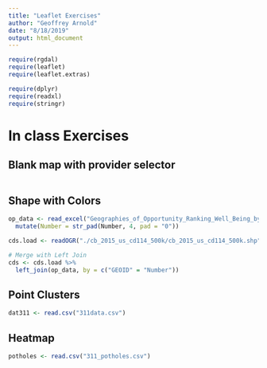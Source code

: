 ```yaml
---
title: "Leaflet Exercises"
author: "Geoffrey Arnold"
date: "8/18/2019"
output: html_document
---
```


```r
require(rgdal)
require(leaflet)
require(leaflet.extras)

require(dplyr)
require(readxl)
require(stringr)
```

# In class Exercises

## Blank map with provider selector

```r

```

## Shape with Colors

```r
op_data <- read_excel("Geographies_of_Opportunity_Ranking_Well_Being_by_Congressional_District_(114th_Congress).xlsx") %>%
  mutate(Number = str_pad(Number, 4, pad = "0"))

cds.load <- readOGR("./cb_2015_us_cd114_500k/cb_2015_us_cd114_500k.shp", layer = "cb_2015_us_cd114_500k", GDAL1_integer64_policy = TRUE)

# Merge with Left Join
cds <- cds.load %>%
  left_join(op_data, by = c("GEOID" = "Number"))

```

## Point Clusters

```r
dat311 <- read.csv("311data.csv")

```

## Heatmap

```r
potholes <- read.csv("311_potholes.csv")

```